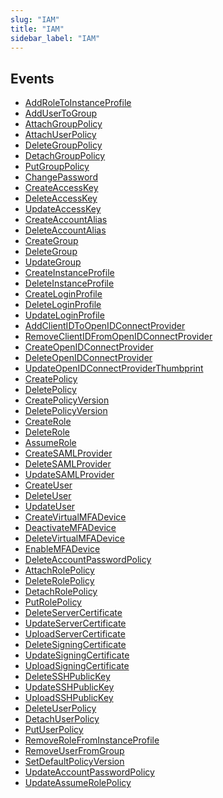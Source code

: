 ```yaml
---
slug: "IAM"
title: "IAM"
sidebar_label: "IAM"
---
```


## Events

- [AddRoleToInstanceProfile](/awsrealtime/realtime/iam/rules/addroletoinstanceprofile)
- [AddUserToGroup](/awsrealtime/realtime/iam/rules/addusertogroup)
- [AttachGroupPolicy](/awsrealtime/realtime/iam/rules/attachgrouppolicy)
- [AttachUserPolicy](/awsrealtime/realtime/iam/rules/attachuserpolicy)
- [DeleteGroupPolicy](/awsrealtime/realtime/iam/rules/deletegrouppolicy)
- [DetachGroupPolicy](/awsrealtime/realtime/iam/rules/detachgrouppolicy)
- [PutGroupPolicy](/awsrealtime/realtime/iam/rules/putgrouppolicy)
- [ChangePassword](/awsrealtime/realtime/iam/rules/changepassword)
- [CreateAccessKey](/awsrealtime/realtime/iam/rules/createaccesskey)
- [DeleteAccessKey](/awsrealtime/realtime/iam/rules/deleteaccesskey)
- [UpdateAccessKey](/awsrealtime/realtime/iam/rules/updateaccesskey)
- [CreateAccountAlias](/awsrealtime/realtime/iam/rules/createaccountalias)
- [DeleteAccountAlias](/awsrealtime/realtime/iam/rules/deleteaccountalias)
- [CreateGroup](/awsrealtime/realtime/iam/rules/creategroup)
- [DeleteGroup](/awsrealtime/realtime/iam/rules/deletegroup)
- [UpdateGroup](/awsrealtime/realtime/iam/rules/updategroup)
- [CreateInstanceProfile](/awsrealtime/realtime/iam/rules/createinstanceprofile)
- [DeleteInstanceProfile](/awsrealtime/realtime/iam/rules/deleteinstanceprofile)
- [CreateLoginProfile](/awsrealtime/realtime/iam/rules/createloginprofile)
- [DeleteLoginProfile](/awsrealtime/realtime/iam/rules/deleteloginprofile)
- [UpdateLoginProfile](/awsrealtime/realtime/iam/rules/updateloginprofile)
- [AddClientIDToOpenIDConnectProvider](/awsrealtime/realtime/iam/rules/addclientidtoopenidconnectprovider)
- [RemoveClientIDFromOpenIDConnectProvider](/awsrealtime/realtime/iam/rules/removeclientidfromopenidconnectprovider)
- [CreateOpenIDConnectProvider](/awsrealtime/realtime/iam/rules/createopenidconnectprovider)
- [DeleteOpenIDConnectProvider](/awsrealtime/realtime/iam/rules/deleteopenidconnectprovider)
- [UpdateOpenIDConnectProviderThumbprint](/awsrealtime/realtime/iam/rules/updateopenidconnectproviderthumbprint)
- [CreatePolicy](/awsrealtime/realtime/iam/rules/createpolicy)
- [DeletePolicy](/awsrealtime/realtime/iam/rules/deletepolicy)
- [CreatePolicyVersion](/awsrealtime/realtime/iam/rules/createpolicyversion)
- [DeletePolicyVersion](/awsrealtime/realtime/iam/rules/deletepolicyversion)
- [CreateRole](/awsrealtime/realtime/iam/rules/createrole)
- [DeleteRole](/awsrealtime/realtime/iam/rules/deleterole)
- [AssumeRole](/awsrealtime/realtime/iam/rules/assumerole)
- [CreateSAMLProvider](/awsrealtime/realtime/iam/rules/createsamlpprovider)
- [DeleteSAMLProvider](/awsrealtime/realtime/iam/rules/deletesamlprovider)
- [UpdateSAMLProvider](/awsrealtime/realtime/iam/rules/updatesamlprovider)
- [CreateUser](/awsrealtime/realtime/iam/rules/createuser)
- [DeleteUser](/awsrealtime/realtime/iam/rules/deleteuser)
- [UpdateUser](/awsrealtime/realtime/iam/rules/updateuser)
- [CreateVirtualMFADevice](/awsrealtime/realtime/iam/rules/createvirtualmfadevice)
- [DeactivateMFADevice](/awsrealtime/realtime/iam/rules/deactivatemfadevice)
- [DeleteVirtualMFADevice](/awsrealtime/realtime/iam/rules/deletevirtualmfadevice)
- [EnableMFADevice](/awsrealtime/realtime/iam/rules/enablemfadevice)
- [DeleteAccountPasswordPolicy](/awsrealtime/realtime/iam/rules/deleteaccountpasswordpolicy)
- [AttachRolePolicy](/awsrealtime/realtime/iam/rules/attachrolepolicy)
- [DeleteRolePolicy](/awsrealtime/realtime/iam/rules/deleterolepolicy)
- [DetachRolePolicy](/awsrealtime/realtime/iam/rules/detachrolepolicy)
- [PutRolePolicy](/awsrealtime/realtime/iam/rules/putrolepolicy)
- [DeleteServerCertificate](/awsrealtime/realtime/iam/rules/deleteservercertificate)
- [UpdateServerCertificate](/awsrealtime/realtime/iam/rules/updateservercertificate)
- [UploadServerCertificate](/awsrealtime/realtime/iam/rules/uploadservercertificate)
- [DeleteSigningCertificate](/awsrealtime/realtime/iam/rules/deletesigningcertificate)
- [UpdateSigningCertificate](/awsrealtime/realtime/iam/rules/updatesigningcertificate)
- [UploadSigningCertificate](/awsrealtime/realtime/iam/rules/uploadsigningcertificate)
- [DeleteSSHPublicKey](/awsrealtime/realtime/iam/rules/deletesshpublickey)
- [UpdateSSHPublicKey](/awsrealtime/realtime/iam/rules/updatesshpublickey)
- [UploadSSHPublicKey](/awsrealtime/realtime/iam/rules/uploadsshpublickey)
- [DeleteUserPolicy](/awsrealtime/realtime/iam/rules/deleteuserpolicy)
- [DetachUserPolicy](/awsrealtime/realtime/iam/rules/detachuserpolicy)
- [PutUserPolicy](/awsrealtime/realtime/iam/rules/putuserpolicy)
- [RemoveRoleFromInstanceProfile](/awsrealtime/realtime/iam/rules/removerolefrominstanceprofile)
- [RemoveUserFromGroup](/awsrealtime/realtime/iam/rules/removeuserfromgroup)
- [SetDefaultPolicyVersion](/awsrealtime/realtime/iam/rules/setdefaultpolicyversion)
- [UpdateAccountPasswordPolicy](/awsrealtime/realtime/iam/rules/updateaccountpasswordpolicy)
- [UpdateAssumeRolePolicy](/awsrealtime/realtime/iam/rules/updateassumerolepolicy)
